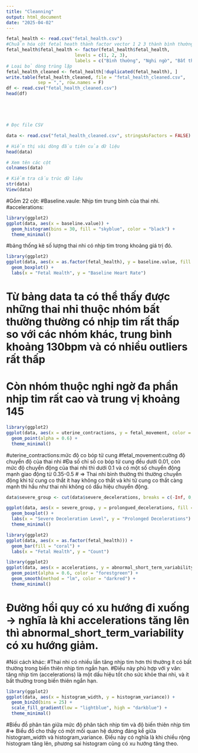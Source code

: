 ---
title: "Cleanning"
output: html_document
date: "2025-04-02"
---
```{r}
fetal_health <- read.csv("fetal_health.csv")
#Chuẩn hóa cột fetal heath thành factor vector 1 2 3 thành bình thường bất thường
fetal_health$fetal_health <- factor(fetal_health$fetal_health, 
                          levels = c(1, 2, 3), 
                          labels = c("Bình thường", "Nghi ngờ", "Bất thường"))
# Loại bỏ dòng trùng lặp
fetal_health_cleaned <- fetal_health[!duplicated(fetal_health), ]
write.table(fetal_health_cleaned, file = "fetal_health_cleaned.csv",
            sep = ",", row.names = F)
df <- read.csv("fetal_health_cleaned.csv")
head(df)






```



```{r}
# Đọc file CSV
```


```{r}
data <- read.csv("fetal_health_cleaned.csv", stringsAsFactors = FALSE)

# Hiển thị vài dòng đầu tiên của dữ liệu
head(data)

# Xem tên các cột
colnames(data)

# Kiểm tra cấu trúc dữ liệu
str(data)
View(data)

```
#Gồm 22 cột:
#Baseline.vaule: Nhịp tim trung bình của thai nhi.
#accelerations: 

```{r}
library(ggplot2)
ggplot(data, aes(x = baseline.value)) +
  geom_histogram(bins = 30, fill = "skyblue", color = "black") +
  theme_minimal()

```
#bảng thống kê số lượng thai nhi có nhịp tim trong khoảng giá trị đó.



```{r}
library(ggplot2)
ggplot(data, aes(x = as.factor(fetal_health), y = baseline.value, fill = as.factor(fetal_health))) +
  geom_boxplot() +
  labs(x = "Fetal Health", y = "Baseline Heart Rate")
```
# Từ bảng data ta có thể thấy được những thai nhi thuộc nhóm bất thường thường có nhịp tim rất thấp so với các nhóm khác, trung bình khoảng 130bpm và có nhiều outliers rất thấp
# Còn nhóm thuộc nghi ngờ đa phần nhịp tim rất cao và trung vị khoảng 145



```{r}
library(ggplot2)
ggplot(data, aes(x = uterine_contractions, y = fetal_movement, color = as.factor(fetal_health))) +
  geom_point(alpha = 0.6) +
  theme_minimal()

```
#uterine_contractions:mức độ co bóp tử cung
#fetal_movement:cường độ chuyển độ của thai nhi
#Đa số chỉ số co bóp tử cung đều dưới 0.01, còn mức độ chuyển động của thai nhi thì dưới 0.1 và có một số chuyển động mạnh giao động từ 0.35-0.5
# => Thai nhi bình thường thì thường chuyển động khi tử cung co thắt ít hay không co thắt và khi tử cung co thắt càng mạnh thì hầu như thai nhi không có dấu hiệu chuyển động.


```{r}
data$severe_group <- cut(data$severe_decelerations, breaks = c(-Inf, 0, 0.1, Inf), labels = c("None", "Low", "High"))

ggplot(data, aes(x = severe_group, y = prolongued_decelerations, fill = severe_group)) +
  geom_boxplot() +
  labs(x = "Severe Deceleration Level", y = "Prolonged Decelerations") +
  theme_minimal()


```


```{r}
library(ggplot2)
ggplot(data, aes(x = as.factor(fetal_health))) +
  geom_bar(fill = "coral") +
  labs(x = "Fetal Health", y = "Count")


```

```{r}
library(ggplot2)
ggplot(data, aes(x = accelerations, y = abnormal_short_term_variability)) +
  geom_point(alpha = 0.6, color = "forestgreen") +
  geom_smooth(method = "lm", color = "darkred") +
  theme_minimal()

```
# Đường hồi quy có xu hướng đi xuống → nghĩa là khi accelerations tăng lên thì abnormal_short_term_variability có xu hướng giảm.
#Nói cách khác:
#Thai nhi có nhiều lần tăng nhịp tim hơn thì thường ít có bất thường trong biến thiên nhịp tim ngắn hạn.
#Điều này phù hợp với y văn: tăng nhịp tim (accelerations) là một dấu hiệu tốt cho sức khỏe thai nhi, và ít bất thường trong biến thiên ngắn hạn.



```{r}
library(ggplot2)
ggplot(data, aes(x = histogram_width, y = histogram_variance)) +
  geom_bin2d(bins = 25) +
  scale_fill_gradient(low = "lightblue", high = "darkblue") +
  theme_minimal()

```
#Biều đồ phân tán giữa mức độ phân tách nhịp tim và độ biến thiên nhịp tim
#=> Biểu đồ cho thấy có một mối quan hệ dương đáng kể giữa histogram_width và histogram_variance. Điều này có nghĩa là khi chiều rộng histogram tăng lên, phương sai histogram cũng có xu hướng tăng theo. 
